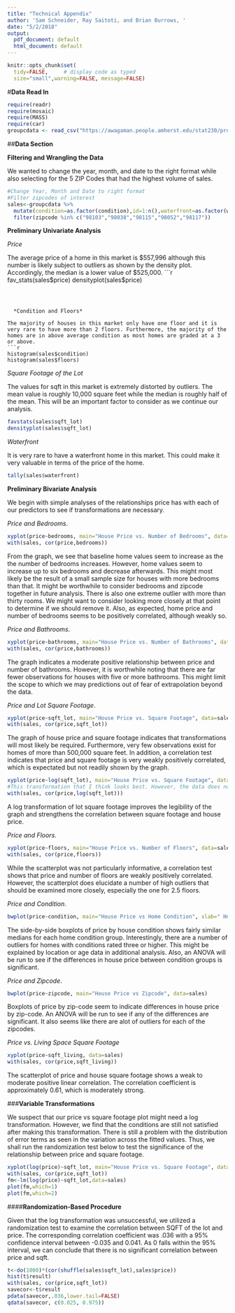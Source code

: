 ```yaml
---
title: "Technical Appendix"
author: 'Sam Schneider, Ray Saitoti, and Brian Burrows, '
date: "5/2/2018"
output:
  pdf_document: default
  html_document: default
---
```



```r
knitr::opts_chunk$set(
  tidy=FALSE,     # display code as typed
  size="small",warning=FALSE, message=FALSE)
```



#**Data Read In**


```r
require(readr)
require(mosaic)
require(MASS)
require(car)
groupcdata <- read_csv("https://awagaman.people.amherst.edu/stat230/projectsS18/groupCdataS18.csv")

```



##**Data Section**

  **Filtering and Wrangling the Data**
  
  We wanted to change the year, month, and date to the right format while also selecting for the 5 ZIP Codes that had the highest volume of sales.
  
```r

#Change Year, Month and Date to right format
#Filter zipcodes of interest
sales<-groupcdata %>% 
  mutate(condition=as.factor(condition),id=1:n(),waterfront=as.factor(waterfront),zipcode=as.factor(zipcode)) %>% 
  filter(zipcode %in% c("98103","98038","98115","98052","98117"))
```



  
  **Preliminary Univariate Analysis**


*Price*

The average price of a home in this market is $557,996 although this number is likely subject to outliers as shown by the density plot. Accordingly, the median is a lower value of $525,000.
```r
fav_stats(sales$price)
densityplot(sales$price)
```



  *Condition and Floors*

The majority of houses in this market only have one floor and it is very rare to have more than 2 floors. Furthermore, the majority of the homes are in above average condition as most homes are graded at a 3 or above. 
```r
histogram(sales$condition)
histogram(sales$floors)
```


  *Square Footage of the Lot*

The values for sqft in this market is extremely distorted by outliers. The mean value is roughly 10,000 square feet while the median is roughly half of the mean. This will be an important factor to consider as we continue our analysis.

```r
favstats(sales$sqft_lot)
densityplot(sales$sqft_lot)
```

  
  *Waterfront*
  
It is very rare to have a waterfront home in this market. This could make it very valuable in terms of the price of the home.

```r
tally(sales$waterfront)
```



**Preliminary Bivariate Analysis**

We begin with simple analyses of the relationships price has with each of our predictors to see if transformations are necessary.


  *Price and Bedrooms*.

```r
xyplot(price~bedrooms, main="House Price vs. Number of Bedrooms", data=sales)
with(sales, cor(price,bedrooms))
```
From the graph, we see that baseline home values seem to increase as the the number of bedrooms increases. However, home values seem to increase up to six bedrooms and decrease afterwards. This might most likely be the result of a small sample size for houses with more bedrooms than that. It might be worthwhile to consider bedrooms and zipcode together in future analysis. There is also one extreme outlier with more than thirty rooms. We might want to consider looking more closely at that point to determine if we should remove it. Also, as expected, home price and number of bedrooms seems to be positively correlated, although weakly so.



  *Price and Bathrooms*.

```r
xyplot(price~bathrooms, main="House Price vs. Number of Bathrooms", data=sales)
with(sales, cor(price,bathrooms))
```

The graph indicates a moderate positive relationship between price and number of bathrooms. However, it is worthwhile noting that there are far fewer observations for houses with five or more bathrooms. This might limit the scope to which we may predictions out of fear of extrapolation beyond the data.



 *Price and Lot Square Footage*.

```r
xyplot(price~sqft_lot, main="House Price vs. Square Footage", data=sales)
with(sales, cor(price,sqft_lot))
```

The graph of house price and square footage indicates that transformations will most likely be required. Furthermore, very few observations exist for homes of more than 500,000 square feet. In addition, a correlation test indicates that price and square footage is very weakly positively correlated, which is expectated but not readily shown by the graph. 

```r
xyplot(price~log(sqft_lot), main="House Price vs. Square Footage", data=sales)
#This transformation that I think looks best. However, the data does not exhibit much of a linear relationship and might not be worth using in the final model. 
with(sales, cor(price,log(sqft_lot)))
```

A log transformation of lot square footage improves the legibility of the graph and strengthens the correlation between square footage and house price.

  *Price and Floors*.

```r
xyplot(price~floors, main="House Price vs. Number of Floors", data=sales)
with(sales, cor(price,floors))
```

While the scatterplot was not particularly informative, a correlation test shows that price and number of floors are weakly positively correlated. However, the scatterplot does elucidate a number of high outliers that should be examined more closely, especially the one for 2.5 floors.


  *Price and Condition*.

```r
bwplot(price~condition, main="House Price vs Home Condition", xlab=" Home Condition", data=sales)
```

The side-by-side boxplots of price by house condition shows fairly similar medians for each home condition group. Interestingly, there are a number of outliers for homes with conditions rated three or higher. This might be explained by location or age data in additional analysis. Also, an ANOVA will be run to see if the differences in house price between condition groups is significant.


  *Price and Zipcode*.

```r
bwplot(price~zipcode, main="House Price vs Zipcode", data=sales)
```


Boxplots of price by zip-code seem to indicate differences in house price by zip-code. An ANOVA will be run to see if any of the differences are significant. It also seems like there are alot of outliers for each of the zipcodes.


  *Price vs. Living Space Square Footage*

```r
xyplot(price~sqft_living, data=sales)
with(sales, cor(price,sqft_living))
```

The scatterplot of price and house square footage shows a weak to moderate positive linear correlation. The correlation coefficient is approximately 0.61, which is moderately strong.



###**Variable Transformations**

We suspect that our price vs square footage plot might need a log transformation. However, we find that the conditions are still not satisfied after making this transformation. There is still a problem with the distribution of error terms as seen in the variation across the fitted values. Thus, we shall run the randomization test below to test the significance of the relationship between price and square footage.

```r
xyplot(log(price)~sqft_lot, main="House Price vs. Square Footage", data=sales)
with(sales, cor(price,sqft_lot))
fm<-lm(log(price)~sqft_lot,data=sales)
plot(fm,which=1)
plot(fm,which=2)
```






####**Randomization-Based Procedure**

Given that the log transformation was unsuccessful, we utilized a randomization test to examine the correlation between SQFT of the lot and price. The corresponding correlation coefficient was .036 with a 95% confidence interval between -0.035 and 0.041. As 0 falls within the 95% interval, we can conclude that there is no significant correlation between price and sqft. 

```r
t<-do(1000)*(cor(shuffle(sales$sqft_lot),sales$price))
hist(t$result)
with(sales, cor(price,sqft_lot))
savecor<-t$result
pdata(savecor,.036,lower.tail=FALSE) 
qdata(savecor, c(0.025, 0.975))
```

